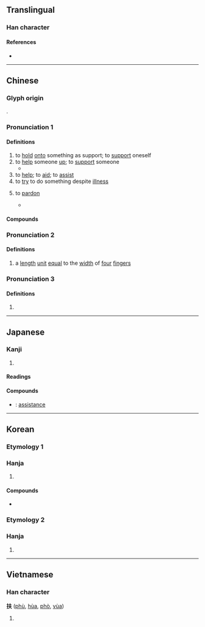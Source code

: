 {{also|扷|抚}}
{{character info}}
==Translingual==

===Han character===
{{Han char|rn=64|rad=手|as=04|sn=7|four=55030|canj=QQO|ids=⿰扌夫}}

====References====
* {{Han ref|kx=0419.050|dkj=11840|dj=0765.280|hdz=31833.020|uh=6276|ud=25206|bh=A7DF|bd=42975}}

----

==Chinese==
{{zh-forms}}

===Glyph origin===
{{Han etym}}
{{Han compound|手|alt1=扌|夫|ls=psc|c1=s|c2=p}}.

===Pronunciation 1===
{{zh-pron
|m=fú
|c=fu4
|h=pfs=fù
|md=hô/può/hù
|md_note=hù - literary; può - vernacular (to pardon); hô - vernacular (to hold onto something as support, to help, to support)
|mn=hû/phô͘
|mn_note=hû - literary; phô͘ - vernacular
|mn-t=hu5
|w=3vu
|mc=1
|oc=y,2
|cat=v
}}

====Definitions====
{{zh-hanzi}}

# to [[hold]] [[onto]] something as support; to [[support]] oneself
# to [[help]] someone [[up]]; to [[support]] someone
#* {{zh-x|我 摔倒 之後，媽 跑 過來 扶 我，爸 卻 揮手 要 她 走開。|After I fell down, Mom ran over and '''helped me up''', but Dad waved her away.|ref={{w|Erma Bombeck}}, in translation as ''《父亲的爱》''}}
# to [[help]]; to [[aid]]; to [[assist]]
# to [[try]] to do something despite [[illness]]
# {{lb|zh|Min Dong}} to [[pardon]]
#* {{zh-x|乞 扶 及格 去|'''let''' him/her pass the exam|MD|tr=ké̤ṳk può gĭk-gáik kó̤}}

====Compounds====
{{zh-der|山有扶蘇|人扶人興|患難相扶|家扶中心|弱柳扶風|一木難扶|兩瞽相扶|匡扶|扶養|扶危翼傾|扶持|扶疏|拯溺扶危|扶危持顛|扶腰|扶傾濟弱|扶手匣|扶義|扶急持傾|扶輿|扶桑花|拽耙扶犁|撐扶|扶側|扶綱|扶頭酒|扶弱抑強|扶同硬證|救困扶危|扶上馬|扶危|手扶|扶乩|扶同|扶老|扶危定傾|扶搖|扶風|攜幼扶老|扶善懲惡|扶柩|扶立|拽欛扶犁|扶東倒西|扶翼|扶植|扶杖|扶策|持危扶顛|搊扶|扶危濟困|攜扶|扶危定亂|扶鸞|濟弱扶危|扶頭|攜老扶幼|濟困扶危|扶危救困|扶筇|枝葉扶疏|扶丞|濟弱扶傾|扶伏|抑強扶弱|攙扶婆|扶梯|扶搖直上|扶顛持危|扶竹|扶輪社|扶老攜幼|攜老扶弱|扶掖|扶手|扶正|扶正黜邪|攙扶|救死扶傷|扶餘國|扶同詿誤|扶幼週|擔扶|扶住|扶病|搭扶定|扶靈|扶危拯溺|扶桑|扶箕|扶床|東扶西倒|扶引|扶助|扶直|搭扶|拯危扶溺|扶牆摸壁|扶將|扶堂屋|醫務扶助|越扶越醉|龍門扶風|繼絕扶傾|花木扶疏|電扶梯|除惡扶善|鋤強扶弱|雙扶}}

===Pronunciation 2===
{{zh-pron
|m=fū
|mc=2
|oc=n,1
|cat=n
}}

====Definitions====
{{zh-hanzi}}

# a [[length]] [[unit]] [[equal]] to the [[width]] of [[four]] [[finger]]s

===Pronunciation 3===
{{zh-pron
|m=pú
|cat=v
}}

====Definitions====
{{zh-hanzi}}

# {{zh-only|扶服}}

{{zh-cat|Elementary}}

----

==Japanese==

===Kanji===
{{ja-kanji|grade=c|rs=手04}}

# {{rfdef|ja|sort=手04}}

====Readings====
{{ja-readings
|goon=ぶ
|kanon=ふ
|kun=たす-ける
}}

====Compounds====
* {{ja-r|扶%翼|ふ%よく}}: [[assistance]]

----

==Korean==

===Etymology 1===

===Hanja===
{{ko-hanja|돕다|도울|부}}

# {{hanja form of|부|to [[help]]}}

====Compounds====
* {{ko-l|부양|扶養}}

===Etymology 2===

===Hanja===
{{ko-hanja|기다|기어갈|포}}

# {{hanja form of|포|to [[crawl]]; to [[creep]]}}

----

==Vietnamese==

===Han character===
'''扶''' ([[phù]], [[hùa]], [[phò]], [[vùa]])

# {{rfdef|vi}}

{{cln|vi|Han tu}}